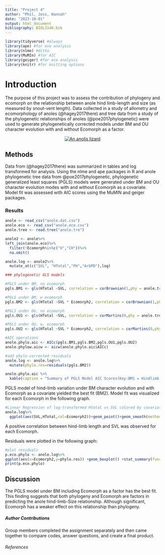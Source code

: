 ```yaml
---
title: "Project 4"
author: "Phil, Jess, Hannah"
date: "2023-10-01"
output: html_document
bibliography: BIOL3140.bib
---
```

```r
library(tidyverse) #always
library(ape) #for evo analysis
library(nlme) #ditto
library(MuMIn) #for AIC
library(geiger) #for eco analysis
library(knitr) #for knitting options
```
# Introduction

The purpose of this project was to assess the contribution of phylogeny and ecomorph on the relationship between anole hind limb-length and size (as measured by snout-vent length). Data collected in a study of allometry and ecomorphology of anoles (@hagey2017there) and tree data from a study of the phylogenetic relationships of anoles (@poe2017phylogenetic) were used to generate phylogenetically corrected models under BM and OU character evolution with and without Ecomorph as a factor. 

<center>
[![An anolis lizard](https://a-z-animals.com/media/green-anole.jpg)](https://encrypted-tbn3.gstatic.com/images?q=tbn:ANd9GcQ3X6IkVdXlYV9zBSiFRqKy1_NDl2m7xTtIrQ3ohygmMH1yczwW)
</center>

## Methods

Data from (@hagey2017there) was summarized in tables and log transformed for analysis. Using the nlme and ape packages in R and anole phylogenetic tree data from @poe2017phylogenetic, phylogenetic generalized least squares (PGLS) models were generated under BM and OU character evolution modes with and without Ecomorph as a covariate. Model fit was assessed with AIC scores using the MuMIN and geiger packages. 

### Results 

```r
anole <- read_csv("anole.dat.csv")
anole.eco <- read_csv("anole.eco.csv")
anole.tree <- read.tree("anole.tre")
```
```r
anole2 <- anole%>%
left_join(anole.eco)%>%
  filter(!Ecomorph%in%c("U","CH"))%>%
  na.omit()

anole.log <- anole2%>%
  mutate_at(c("SVL", "HTotal","PH","ArbPD"),log)
```
```r
### phylogenetic GLS models

#PGLS under BM, no ecomorph
pgls.BM1 <- gls(HTotal ~SVL, correlation = corBrownian(1,phy = anole.tree,form=~Species),data = anole.log, method = "ML")

#PGLS under BM, w ecomorph
pgls.BM2 <- gls(HTotal ~SVL * Ecomorph2, correlation = corBrownian(1,phy = anole.tree,form=~Species),data = anole.log, method = "ML")

#PGLS under OU, no ecomorph
pgls.OU1 <- gls(HTotal ~SVL, correlation = corMartins(0,phy = anole.tree,form=~Species),data = anole.log, method = "ML")

#PGLS under OU, w, ecomorph
pgls.OU2 <- gls(HTotal ~SVL * Ecomorph2, correlation = corMartins(0,phy = anole.tree,form=~Species),data = anole.log, method = "ML")
```
```r
#AIC operations
anole.phylo.aic <- AICc(pgls.BM1,pgls.BM2,pgls.OU1,pgls.OU2)
anole.phylow.aicw <- aicw(anole.phylo.aic$AICc)
```
```r
#add phylo-corrected residuals
anole.log <- anole.log%>%
  mutate(phylo.res=residuals(pgls.BM2))
```
```r
anole.phylo.aic %>% 
  kable(caption = "Summary of PGLS Model AIC Scores(Key:BM1 = Hindlimb Length~Snout Vent Length no covariate, BM2 = Hindlimb Length~Snout Vent Length + Ecomorph covariate, OU1 = Hindlimb Length~Snout Vent Length no covariate, OU2 = Hindlimb Length~Snout Vent Length + Ecomorph covariate)")
```
PGLS model of hind-limb variation under BM character evolution and with Ecomorph as a covariate yielded the best fit (BM2). Model fit was visualized for each Ecomorph in the following graph. 
```r
#Linear Regression of log-transformed Htotal vs SVL colored by covariateEcomorph
anole.log%>%
  ggplot(aes(SVL,HTotal,col=Ecomorph2))+geom_point()+geom_smooth(method="lm")
```
A positive correlation between hind-limb length and SVL was observed for each Ecomorph.  



Residuals were plotted in the following graph:
```r
#plot residuals
p.eco.phylo <- anole.log%>%
ggplot(aes(x=Ecomorph2,y=phylo.res)) +geom_boxplot() +stat_summary(fun=mean, geom="point", size=3)
print(p.eco.phylo)
```


## Discussion 
The PGLS model under BM including Ecomorph as a factor has the best fit. This finding suggests that both phylogeny and Ecomorph are factors in predicting the anole hind-limb-Size relationship. Although significant, Ecomorph has a weaker effect on this relationship than phylogeny. 

##### Author Contributions 

Group members completed the assignment separately and then came together to compare codes, answer questions, and create a final product. 

###### References 















